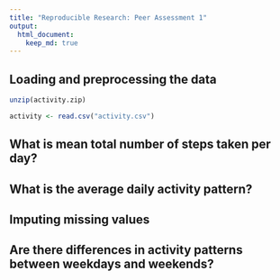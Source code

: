 ```yaml
---
title: "Reproducible Research: Peer Assessment 1"
output: 
  html_document:
    keep_md: true
---
```



## Loading and preprocessing the data

```r

unzip(activity.zip)

activity <- read.csv("activity.csv")
```

## What is mean total number of steps taken per day?



## What is the average daily activity pattern?



## Imputing missing values



## Are there differences in activity patterns between weekdays and weekends?
